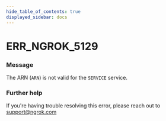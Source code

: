 ```yaml
---
hide_table_of_contents: true
displayed_sidebar: docs
---
```



# ERR_NGROK_5129

### Message

The ARN (`ARN`) is not valid for the `SERVICE` service.

### Further help

If you're having trouble resolving this error, please reach out to [support@ngrok.com](mailto:support@ngrok.com?subject=Help%20with%20ERR_NGROK_5129)

<ErrorDetails error="err_ngrok_5129" />
